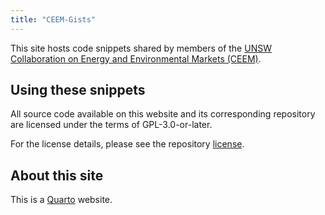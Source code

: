 ```yaml
---
title: "CEEM-Gists"
---
```


This site hosts code snippets shared by members of the [UNSW Collaboration on Energy and Environmental Markets (CEEM)](https://www.ceem.unsw.edu.au/).

## Using these snippets

All source code available on this website and its corresponding repository are licensed under the terms of GPL-3.0-or-later.

For the license details, please see the repository [license](https://github.com/UNSW-CEEM/CEEM-Gists/blob/main/LICENSE).

## About this site

This is a [Quarto](https://quarto.org/docs/websites) website.




